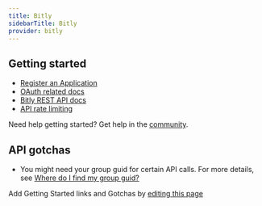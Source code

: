 ```yaml
---
title: Bitly
sidebarTitle: Bitly
provider: bitly
---
```



<Overview />
<PreBuiltTooling provider={providers[pageMetadata.provider]} />


## Getting started

-   [Register an Application](https://app.bitly.com/settings/api/oauth)
-   [OAuth related docs](https://dev.bitly.com/docs/getting-started/authentication/)
-   [Bitly REST API docs](https://dev.bitly.com/api-reference)
-   [API rate limiting](https://dev.bitly.com/docs/getting-started/rate-limits/)

<Tip>Need help getting started? Get help in the [community](https://nango.dev/slack).</Tip>

## API gotchas

-   You might need your group guid for certain API calls. For more details, see [Where do I find my group guid?](https://support.bitly.com/hc/en-us/articles/20958193228045-Where-do-I-find-my-group-guid)

<Note>Add Getting Started links and Gotchas by [editing this page](https://github.com/nangohq/nango/tree/master/docs-v2/integrations/all/bitly.mdx)</Note>
